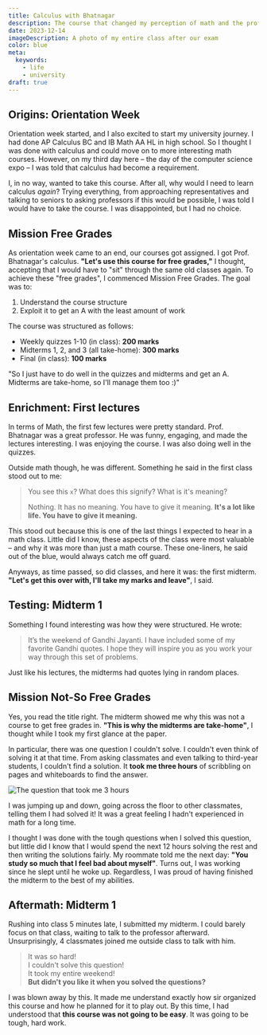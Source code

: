 ```yaml
---
title: Calculus with Bhatnagar
description: The course that changed my perception of math and the professor that opened my eyes to the crucial areas of life.
date: 2023-12-14
imageDescription: A photo of my entire class after our exam
color: blue
meta:
  keywords:
    - life
    - university
draft: true
---
```


## Origins: Orientation Week

Orientation week started, and I also excited to start my university journey. I had done AP Calculus BC and IB Math AA HL in high school. So I thought I was done with calculus and could move on to more interesting math courses. However, on my third day here &ndash; the day of the computer science expo &ndash; I was told that calculus had become a requirement.

I, in no way, wanted to take this course. After all, why would I need to learn calculus _again_? Trying everything, from approaching representatives and talking to seniors to asking professors if this would be possible, I was told I would have to take the course. I was disappointed, but I had no choice.

## Mission Free Grades

As orientation week came to an end, our courses got assigned. I got Prof. Bhatnagar's calculus. **"Let's use this course for free grades,"** I thought, accepting that I would have to "sit" through the same old classes again. To achieve these "free grades", I commenced Mission Free Grades. The goal was to:

1. Understand the course structure
2. Exploit it to get an A with the least amount of work

The course was structured as follows:

- Weekly quizzes 1-10 (in class): **200 marks**
- Midterms 1, 2, and 3 (all take-home): **300 marks**
- Final (in class): **100 marks**

"So I just have to do well in the quizzes and midterms and get an A. Midterms are take-home, so I'll manage them too :)"

## Enrichment: First lectures

In terms of Math, the first few lectures were pretty standard. Prof. Bhatnagar was a great professor. He was funny, engaging, and made the lectures interesting. I was enjoying the course. I was also doing well in the quizzes.

Outside math though, he was different. Something he said in the first class stood out to me:

> You see this `x`? What does this signify? What is it's meaning?
>
> Nothing. It has no meaning. You have to give it meaning. **It's a lot like life. You have to give it meaning.**

This stood out because this is one of the last things I expected to hear in a math class. Little did I know, these aspects of the class were most valuable &ndash; and why it was more than just a math course. These one-liners, he said out of the blue, would always catch me off guard.

Anyways, as time passed, so did classes, and here it was: the first midterm. **"Let's get this over with, I'll take my marks and leave"**, I said.

## Testing: Midterm 1

Something I found interesting was how they were structured. He wrote:

> It’s the weekend of Gandhi Jayanti. I have included some of my favorite Gandhi quotes. I hope they will inspire you as you work your way through this set of problems.

Just like his lectures, the midterms had quotes lying in random places.

## Mission Not-So Free Grades

Yes, you read the title right. The midterm showed me why this was not a course to get free grades in. **"This is why the midterms are take-home"**, I thought while I took my first glance at the paper.

In particular, there was one question I couldn't solve. I couldn't even think of solving it at that time. From asking classmates and even talking to third-year students, I couldn't find a solution. It **took me three hours** of scribbling on pages and whiteboards to find the answer.

![The question that took me 3 hours](./hard_question.webp)

I was jumping up and down, going across the floor to other classmates, telling them I had solved it! It was a great feeling I hadn't experienced in math for a long time.

I thought I was done with the tough questions when I solved this question, but little did I know that I would spend the next 12 hours solving the rest and then writing the solutions fairly. My roommate told me the next day: **"You study so much that I feel bad about myself"**. Turns out, I was working since he slept until he woke up. Regardless, I was proud of having finished the midterm to the best of my abilities.

## Aftermath: Midterm 1

Rushing into class 5 minutes late, I submitted my midterm. I could barely focus on that class, waiting to talk to the professor afterward. Unsurprisingly, 4 classmates joined me outside class to talk with him.

> It was so hard!  
> I couldn't solve this question!  
> It took my entire weekend!  
> **But didn't you like it when you solved the questions?**

I was blown away by this. It made me understand exactly how sir organized this course and how he planned for it to play out. By this time, I had understood that **this course was not going to be easy**. It was going to be tough, hard work.

## 
